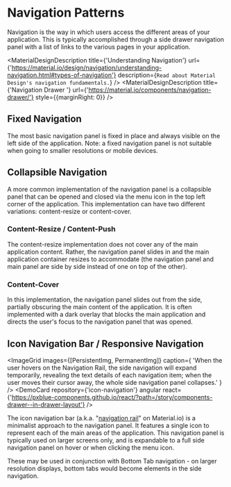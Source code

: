 
# Navigation Patterns

Navigation is the way in which users access the different areas of your application. This is typically accomplished through a side drawer navigation panel with a list of links to the various pages in your application.

<MaterialDesignDescription
    title={'Understanding Navigation'}
    url={'https://material.io/design/navigation/understanding-navigation.html#types-of-navigation'}
    description={`Read about Material Design's navigation fundamentals.`}
/>
<MaterialDesignDescription
    title={'Navigation Drawer '}
    url={'https://material.io/components/navigation-drawer/'}
    style={{marginRight: 0}}
/>

## Fixed Navigation

The most basic navigation panel is fixed in place and always visible on the left side of the application. Note: a fixed navigation panel is not suitable when going to smaller resolutions or mobile devices.

## Collapsible Navigation

A more common implementation of the navigation panel is a collapsible panel that can be opened and closed via the menu icon in the top left corner of the application. This implementation can have two different variations: content-resize or content-cover.

### Content-Resize / Content-Push

<ImageGrid images={[PermanentImg]} />

The content-resize implementation does not cover any of the main application content. Rather, the navigation panel slides in and the main application container resizes to accommodate (the navigation panel and main panel are side by side instead of one on top of the other).

### Content-Cover

<ImageGrid images={[TemporaryImg]} />
<DemoCard repository={'side-navigation'} angular react />

In this implementation, the navigation panel slides out from the side, partially obscuring the main content of the application. It is often implemented with a dark overlay that blocks the main application and directs the user's focus to the navigation panel that was opened.

## Icon Navigation Bar / Responsive Navigation

<ImageGrid
    images={[PersistentImg, PermanentImg]}
    caption={
        'When the user hovers on the Navigation Rail, the side navigation will expand temporarily, revealing the text details of each navigation item; when the user moves their cursor away, the whole side navigation panel collapses.'
    }
/>
<DemoCard repository={'icon-navigation'} angular react={'https://pxblue-components.github.io/react/?path=/story/components-drawer--in-drawer-layout'} />

The icon navigation bar (a.k.a. "[navigation rail](https://material.io/components/navigation-rail/#anatomy)" on Material.io) is a minimalist approach to the navigation panel. It features a single icon to represent each of the main areas of the application. This navigation panel is typically used on larger screens only, and is expandable to a full side navigation panel on hover or when clicking the menu icon.

These may be used in conjunction with Bottom Tab navigation - on larger resolution displays, bottom tabs would become elements in the side navigation.
